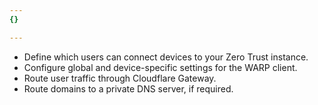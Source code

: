 ```yaml
---
{}

---
```


* Define which users can connect devices to your Zero Trust instance.
* Configure global and device-specific settings for the WARP client.
* Route user traffic through Cloudflare Gateway.
* Route domains to a private DNS server, if required.
